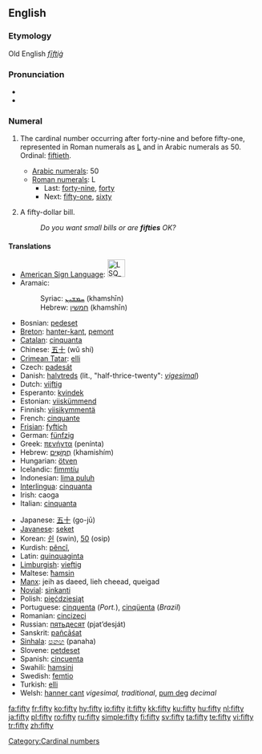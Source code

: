 ==English==

{{rank|scene|hot|I'd|847|fifty|trust|perfectly|fixed}}

===Etymology===
Old English ''[[fīftiġ]]''

===Pronunciation===
* {{IPA|/ˈfɪfti/}}
* {{audio|en-us-fifty.ogg|Audio (US)}}

===Numeral===
{{en-noun|fift|ies|-}}

# {{uncountable}} The cardinal number occurring after forty-nine and before fifty-one, represented in Roman numerals as [[L]] and in Arabic numerals as 50. Ordinal: [[fiftieth]].
#* [[w:Arabic numerals|Arabic numerals]]: 50
#* [[w:Roman numerals|Roman numerals]]: L
#** Last: [[forty-nine]], [[forty]]
#** Next: [[fifty-one]], [[sixty]]
# {{countable}} A fifty-dollar bill.
#: ''Do you want small bills or are '''fifties''' OK?''

====Translations====
{{top}}
* [[American Sign Language]]: [[Image:LSQ 50.jpg|35px]]
* Aramaic:
*: Syriac: [[ܚܡܫܝܢ]] (khamshīn) {{c}}
*: Hebrew: [[חמשין]] (khamshīn) {{c}}
* Bosnian: [[pedeset]]
* [[Breton]]: [[hanter-kant]], [[pemont]]
* [[Catalan]]: [[cinquanta]]
* Chinese: [[五十]] (wǔ shí)
* [[Crimean Tatar]]: [[elli#Crimean Tatar|elli]]
* Czech: [[padesát]]
* Danish: [[halvtreds]] (lit., "half-thrice-twenty": ''[[vigesimal]]'')
* Dutch: [[vijftig]] {{f}}
* Esperanto: [[kvindek]]
* Estonian: [[viiskümmend]]
* Finnish: [[viisikymmentä]]
* French: [[cinquante]] {{m}}
* [[Frisian]]: [[fyftich]]
* German: [[fünfzig]] {{f}}
* Greek: [[πενήντα]] (penínta)
* Hebrew: [[חמישים|חֲמִשִּׁים]] (khamishím) {{m|f}}
* Hungarian: [[ötven]]
* Icelandic: [[fimmtíu]]
* Indonesian: [[lima puluh]]
* [[Interlingua]]: [[cinquanta]]
* Irish: caoga
* Italian: [[cinquanta]] {{f}}
{{mid}}
* Japanese: [[五十]] (go-jū)
* [[Javanese]]: [[seket]]
* Korean: [[쉰]] (swin), [[50]] (osip)
* Kurdish: [[pêncî]], {{KUchar|[[په‌نجا]]}}
* Latin: [[quinquaginta]]
* [[Limburgish]]: [[vieftig]]
* Maltese: [[ħamsin]]
* [[Manx]]: jeih as daeed, lieh cheead, queigad
* [[Novial]]: [[sinkanti]]
* Polish: [[pięćdziesiąt]]
* Portuguese: [[cinquenta]] (''Port.''), [[cinqüenta]] (''Brazil'')
* Romanian: [[cincizeci]]
* Russian: [[пятьдесят]] (pjat’desját)
* Sanskrit: [[pañcāśat]]
* [[Sinhala]]: [[පනහ]] (panaha)
* Slovene: [[petdeset]]
* Spanish: [[cincuenta]]
* Swahili: [[hamsini]]
* Swedish: [[femtio]]
* Turkish: [[elli]]
* Welsh: [[hanner cant]] ''vigesimal, traditional'', [[pum deg]] ''decimal''
{{bottom}}

[[Category:Cardinal numbers]]

[[fa:fifty]]
[[fr:fifty]]
[[ko:fifty]]
[[hy:fifty]]
[[io:fifty]]
[[it:fifty]]
[[kk:fifty]]
[[ku:fifty]]
[[hu:fifty]]
[[nl:fifty]]
[[ja:fifty]]
[[pl:fifty]]
[[ro:fifty]]
[[ru:fifty]]
[[simple:fifty]]
[[fi:fifty]]
[[sv:fifty]]
[[ta:fifty]]
[[te:fifty]]
[[vi:fifty]]
[[tr:fifty]]
[[zh:fifty]]